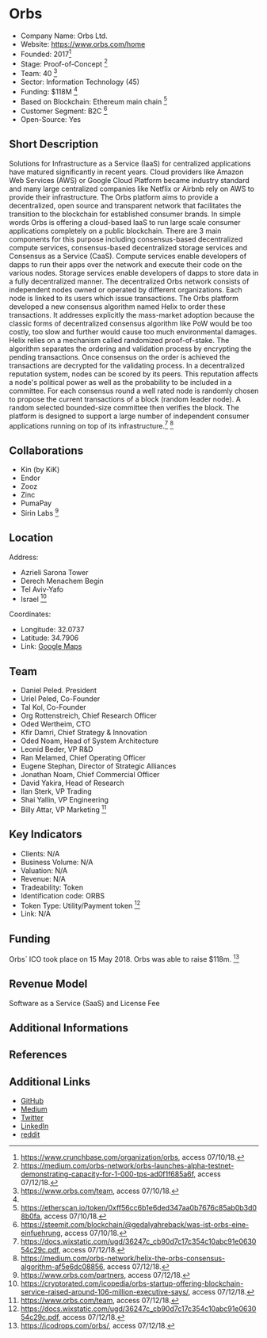 = Orbs =

* Company Name: Orbs Ltd.
* Website: https://www.orbs.com/home
* Founded: 2017<ref name="crunch">https://www.crunchbase.com/organization/orbs, access 07/10/18.</ref>
* Stage: Proof-of-Concept <ref>https://medium.com/orbs-network/orbs-launches-alpha-testnet-demonstrating-capacity-for-1-000-tps-ad0f1f685a6f, access 07/12/18.</ref>
* Team: 40 <ref>https://www.orbs.com/team, access 07/10/18.</ref>
* Sector: Information Technology (45)
* Funding: $118M <ref name="crunch"/>
* Based on Blockchain: Ethereum main chain <ref>https://etherscan.io/token/0xff56cc6b1e6ded347aa0b7676c85ab0b3d08b0fa, access 07/10/18.</ref>
* Customer Segment: B2C <ref>https://steemit.com/blockchain/@gedalyahreback/was-ist-orbs-eine-einfuehrung, access 07/10/18.</ref>
* Open-Source: Yes


==Short Description==

Solutions for Infrastructure as a Service (IaaS) for centralized applications have matured significantly in recent years. Cloud providers like Amazon Web Services (AWS) or Google Cloud Platform became industry standard and many large centralized companies like Netflix or Airbnb rely on AWS to provide their infrastructure. The Orbs platform aims to provide a decentralized, open source and transparent network that facilitates the transition to the blockchain for established consumer brands. In simple words Orbs is offering a cloud-based IaaS to run large scale consumer applications completely on a public blockchain. There are 3 main components for this purpose including consensus-based decentralized compute services, consensus-based decentralized storage services and Consensus as a Service (CaaS). Compute services enable developers of dapps to run their apps over the network and execute their code on the various nodes. Storage services enable developers of dapps to store data in a fully decentralized manner. The decentralized Orbs network consists of independent nodes owned or operated by different organizations. Each node is linked to its users which issue transactions. The Orbs platform developed a new consensus algorithm named Helix to order these transactions. It addresses explicitly the mass-market adoption because the classic forms of decentralized consensus algorithm like PoW would be too costly, too slow and further would cause too much environmental damages. Helix relies on a mechanism called randomized proof-of-stake. The algorithm separates the ordering and validation process by encrypting the pending transactions. Once consensus on the order is achieved the transactions are decrypted for the validating process. In a decentralized reputation system, nodes can be scored by its peers. This reputation affects a node's political power as well as the probability to be included in a committee. For each consensus round a well rated node is randomly chosen to propose the current transactions of a block (random leader node). A random selected bounded-size committee then verifies the block. The platform is designed to support a large number of independent consumer applications running on top of its infrastructure.<ref>https://docs.wixstatic.com/ugd/36247c_cb90d7c17c354c10abc91e063054c29c.pdf, access 07/12/18.</ref> <ref>https://medium.com/orbs-network/helix-the-orbs-consensus-algorithm-af5e6dc08856, access 07/12/18.</ref>
==Collaborations==
* Kin (by KiK)
* Endor
* Zooz
* Zinc
* PumaPay
* Sirin Labs <ref>https://www.orbs.com/partners, access 07/12/18.</ref>



==Location==


Address:
* Azrieli Sarona Tower
* Derech Menachem Begin
* Tel Aviv-Yafo
* Israel <ref>https://cryptorated.com/icopedia/orbs-startup-offering-blockchain-service-raised-around-106-million-executive-says/, access 07/12/18.</ref>

Coordinates:
* Longitude: 32.0737
* Latitude: 34.7906
*Link: [https://www.google.com/maps/place/Azrieli+Center,+Derech+Menachem+Begin,+Tel+Aviv-Yafo,+Israel/@32.0737632,34.7906659,19z/data=!4m5!3m4!1s0x151d4b996d0afa93:0xf7b39dda408c811c!8m2!3d32.0740769!4d34.7922028 Google Maps]



==Team==
* Daniel Peled. President
* Uriel Peled, Co-Founder
* Tal Kol​, Co-Founder
* Org Rottenstreich, Chief Research Officer
* Oded Wertheim, CTO
* Kfir Damri, Chief Strategy & Innovation
* Oded Noam, Head of System Architecture
* Leonid Beder, VP R&D
* Ran Melamed, Chief Operating Officer
* Eugene Stephan, Director of Strategic Alliances
* Jonathan Noam, Chief Commercial Officer
* David Yakira, Head of Research
* Ilan Sterk, VP Trading
* Shai Yallin, VP Engineering
* Billy Attar, VP Marketing <ref>https://www.orbs.com/team, access 07/12/18.</ref>


==Key Indicators==

* Clients: N/A
* Business Volume: N/A
* Valuation: N/A
* Revenue: N/A
* Tradeability: Token
* Identification code: ORBS
* Token Type: Utility/Payment token <ref>https://docs.wixstatic.com/ugd/36247c_cb90d7c17c354c10abc91e063054c29c.pdf, access 07/12/18.</ref>
* Link: N/A

==Funding==

Orbs` ICO took place on 15 May 2018. Orbs was able to raise $118m. <ref>https://icodrops.com/orbs/, access 07/12/18.</ref>

==Revenue Model==
Software as a Service (SaaS) and License Fee

==Additional Informations==

==References==

<references/>

==Additional Links==

* [https://github.com/orbs-network GitHub]
* [https://medium.com/orbs-network Medium]
* [https://twitter.com/orbs_network Twitter]
* [https://www.linkedin.com/company/orbs/ LinkedIn]
* [https://www.reddit.com/r/ORBS_Network/ reddit]


